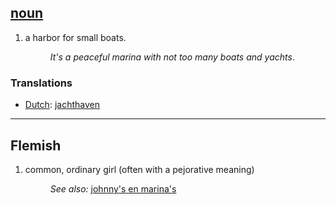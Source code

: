 == [[noun]] ==
#a harbor for small boats.
#:''It's a peaceful marina with not too many boats and yachts''.

=== Translations ===
*[[Dutch]]: [[jachthaven]]

----
==Flemish==
#common, ordinary girl (often with a pejorative meaning)
#:''See also:'' [[johnny's en marina's]]